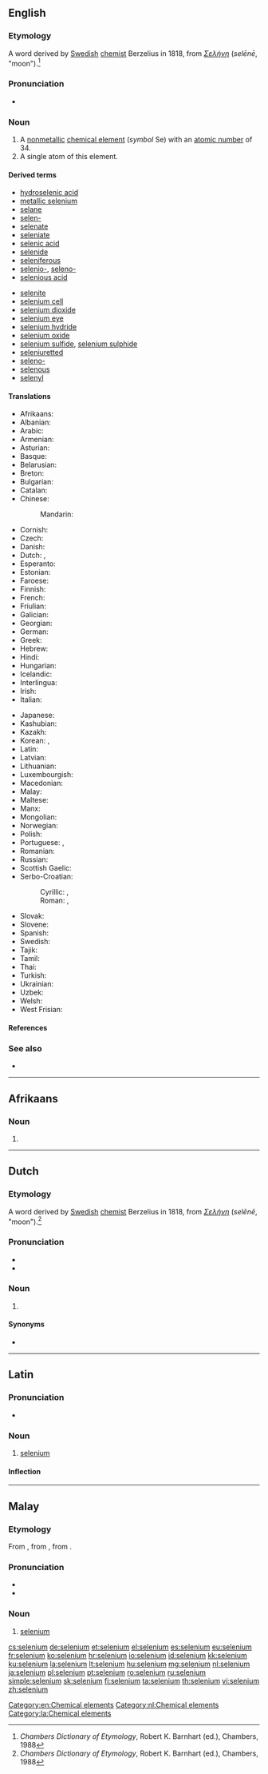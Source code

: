 {{also|sélénium}}
==English==

{{wikipedia}}
{{elements|Se|arsenic|As|bromine|Br}}

===Etymology===
A {{etyl|NL.|en}} word derived by [[Swedish]] [[chemist]] Berzelius in 1818, from {{etyl|grc|en}} ''[[Σελήνη]]'' (''selēnē'', "moon").<ref>''Chambers Dictionary of Etymology'', Robert K. Barnhart (ed.), Chambers, 1988</ref>

===Pronunciation===
* {{a|UK|US}} {{IPA|/sɪˈliː.ni.əm/|/səˈliː.ni.əm/|lang=en}}

===Noun===
{{en-noun|-|s}}

# A [[nonmetallic]] [[chemical element]] (''symbol'' Se) with an [[atomic number]] of 34.
# A single atom of this element.

====Derived terms====
{{der-top}}
* [[hydroselenic acid]]
* [[metallic selenium]]
* [[selane]]
* [[selen-]]
* [[selenate]]
* [[seleniate]]
* [[selenic acid]]
* [[selenide]]
* [[seleniferous]]
* [[selenio-]], [[seleno-]]
* [[selenious acid]]
{{der-mid}}
* [[selenite]]
* [[selenium cell]]
* [[selenium dioxide]]
* [[selenium eye]]
* [[selenium hydride]]
* [[selenium oxide]]
* [[selenium sulfide]], [[selenium sulphide]]
* [[seleniuretted]]
* [[seleno-]]
* [[selenous]]
* [[selenyl]]
{{der-bottom}}

====Translations====
{{trans-top|chemical element}}
* Afrikaans: {{t|af|seleen}}
* Albanian: {{t|sq|selen}}
* Arabic: {{t|ar|سلينيوم|tr=silínyum|m}}
* Armenian: {{t|hy|սելեն}}
* Asturian: {{t|ast|seleniu|m}}
* Basque: {{t|eu|selenioa}}
* Belarusian: {{t|be|селен|m|tr=selén}}
* Breton: {{t|br|seleniom}}
* Bulgarian: {{t+|bg|селен|m|tr=selén}}
* Catalan: {{t|ca|seleni|m}}
* Chinese:
*: Mandarin: {{t+|cmn|硒|tr=xī}}
* Cornish: {{t|kw|selenyum}}
* Czech: {{t+|cs|selen}}
* Danish: {{t|da|selen}}
* Dutch: {{t+|nl|seleen|n}}, {{t+|nl|selenium|n}}
* Esperanto: {{t+|eo|seleno}}
* Estonian: {{t|et|seleen}}
* Faroese: {{t|fo|selen}}
* Finnish: {{t+|fi|seleeni}}
* French: {{t+|fr|sélénium|m}}
* Friulian: {{t|fur|seleni}}
* Galician: {{t+|gl|selenio|m}}
* Georgian: {{t|ka|სელენი}}
* German: {{t+|de|Selen|n}}
* Greek: {{t+|el|σελήνιο|n}}
* Hebrew: {{t+|he|סלניום|tr=selenyum}}
* Hindi: {{t|hi|मेचाग्नि|tr=mechaagni|sc=Deva}}
* Hungarian: {{t+|hu|szelén}}
* Icelandic: {{t+|is|selen}}
* Interlingua: {{t|ia|selenium}}
* Irish: {{t+|ga|seiléiniam}}
* Italian: {{t+|it|selenio|m}}
{{trans-mid}}
* Japanese: {{t+|ja|セレン|tr=seren}}
* Kashubian: {{t|csb|selén}}
* Kazakh: {{t+|kk|селен|tr=selen|sc=Cyrl}}
* Korean: {{t+|ko|셀렌|tr=sellen}}, {{t|ko|셀레늄|tr=sellenyum}}
* Latin: {{t+|la|selenium}}
* Latvian: {{t|lv|selēns}}
* Lithuanian: {{t+|lt|selenas}}
* Luxembourgish: {{t|lb|Selen}}
* Macedonian: {{t|mk|селен|tr=selén|m}}
* Malay: {{t|ms|selenium}}
* Maltese: {{t|mt|selenju}}
* Manx: {{t|gv|shellainium}}
* Mongolian: {{t|mn|селен|tr=selen|sc=Cyrl}}
* Norwegian: {{t+|no|selen}}
* Polish: {{t+|pl|selen|m}}
* Portuguese: {{t+|pt|selénio|m}} {{qualifier|Portugal}}, {{t+|pt|selênio|m}} {{qualifier|Brazil}}
* Romanian: {{t+|ro|seleniu|n}}
* Russian: {{t+|ru|селен|m|tr=selén}}
* Scottish Gaelic: {{t|gd|seilèiniam}}
* Serbo-Croatian:
*: Cyrillic: {{t|sh|селен|m}}, {{t|sh|селениј|m}}
*: Roman: {{t+|sh|selen|m}}, {{t+|sh|selenij|m}}
* Slovak: {{t|sk|selén}}
* Slovene: {{t+|sl|selen}}
* Spanish: {{t+|es|selenio|m}}
* Swedish: {{t+|sv|selen|n}}
* Tajik: {{t|tg|selen}}
* Tamil: {{t|ta|செங்கந்தகம்|tr=sengandhagam}}
* Thai: {{t|th|ซีลีเนียม|tr=sīlīniam}}
* Turkish: {{t+|tr|selenyum}}
* Ukrainian: {{t|uk|селен|m|tr=selén}}
* Uzbek: {{t|uz|селен|tr=selen|sc=Cyrl}}
* Welsh: {{t+|cy|seleniwm}}
* West Frisian: {{t|fy|seleen}}
{{trans-bottom}}

====References====
<references/>

===See also===
* {{pedialite}}

[[Category:en:Chemical elements]]

----

==Afrikaans==
{{elements|Se|arseen|As|broom|Br|lang=af}}

===Noun===
{{af-noun|-}}

# {{l|en|selenium}}

----

==Dutch==
{{wikipedia|lang=nl}}

===Etymology===
A {{etyl|NL.|nl}} word derived by [[Swedish]] [[chemist]] Berzelius in 1818, from {{etyl|grc|nl}} ''[[Σελήνη]]'' (''selēnē'', "moon").<ref>''Chambers Dictionary of Etymology'', Robert K. Barnhart (ed.), Chambers, 1988</ref>

===Pronunciation===
* {{audio|Nl-selenium.ogg|Audio|lang=nl}}
* {{hyphenation|se|le|ni|um|lang=nl}}

===Noun===
{{nl-noun|n|-|-}}

# {{l|en|selenium}}

====Synonyms====
* {{l|nl|seleen}}

[[Category:nl:Chemical elements]]

----

==Latin==
{{wikipedia|lang=la}}

===Pronunciation===
* {{la-pronunc|selēnium}}

===Noun===
{{la-noun|selēnium|selenii|selēniī|n|second}}

# [[#English|selenium]]

====Inflection====
{{la-decl-2nd-N|selēni}}

[[Category:la:Chemical elements]]

----

==Malay==
{{wikipedia|lang=ms}}
{{elements|Se|arsenik|As|bromin|Br|lang=ms}}

===Etymology===
From {{etyl|en|ms}} {{term|selenium|lang=en}}, from {{etyl|NL.|ms}}, from {{etyl|grc|ms}} {{term|Σελήνη|lang=grc}}.

===Pronunciation===
* {{IPA|[selɛniom]|lang=ms}}
* {{rhymes|iom|jom|om|lang=ms}}

===Noun===
{{head|ms|noun}}

# [[#English|selenium]] {{gloss|chemical element}}

[[cs:selenium]]
[[de:selenium]]
[[et:selenium]]
[[el:selenium]]
[[es:selenium]]
[[eu:selenium]]
[[fr:selenium]]
[[ko:selenium]]
[[hr:selenium]]
[[io:selenium]]
[[id:selenium]]
[[kk:selenium]]
[[ku:selenium]]
[[la:selenium]]
[[lt:selenium]]
[[hu:selenium]]
[[mg:selenium]]
[[nl:selenium]]
[[ja:selenium]]
[[pl:selenium]]
[[pt:selenium]]
[[ro:selenium]]
[[ru:selenium]]
[[simple:selenium]]
[[sk:selenium]]
[[fi:selenium]]
[[ta:selenium]]
[[th:selenium]]
[[vi:selenium]]
[[zh:selenium]]